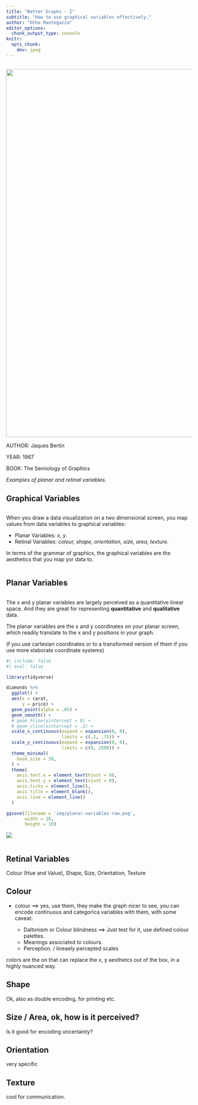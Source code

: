 ```yaml
---
title: "Better Graphs - I"
subtitle: "How to use graphical variables effectively."
author: "Otho Mantegazza"
editor_options:  
  chunk_output_type: console
knitr:
  opts_chunk: 
    dev: jpeg
---
```


##

![](img/1967-bertin-retinal-variables.png){.absolute top=0 left=0 width="1000"}

::: {.caption .absolute left=760 top=340}

AUTHOR: Jaques Bertin

YEAR: 1967

BOOK: The Semiology of Graphics

*Examples of planar and retinal variables.*

:::

## Graphical Variables

::: {.columns}

::: {.column width="45%"}

When you draw a data visualization on a two dimensional screen, you map values from data variables to graphical variables:

- Planar Variables: *x, y*.
- Retinal Variables: *colour, shape, orientation, size, area, texture*.

In terms of the grammar of graphics, the graphical variables are the aesthetics that you map yor data to.

:::

:::

## Planar Variables

::: {.columns}

::: {.column width="45%"}

The x and y planar variables are largely perceived as a quantitative linear space. And they are great for representing **quantitative** and **qualitative** data.

The planar variables are the x and y coordinates on your planar screen, which readily translate to the x and y positions in your graph.

(f you use cartesian coordinates or to a transformed version of them if you use more elaborate coordinate systems)

```r
#| include: false
#| eval: false

library(tidyverse)

diamonds %>%
  ggplot() +
  aes(x = carat,
      y = price) +
  geom_point(alpha = .05) +
  geom_smooth() +
  # geom_hline(yintercept = 0) +
  # geom_vline(xintercept = .2) +
  scale_x_continuous(expand = expansion(0, 0),
                     limits = c(.2, .75)) +
  scale_y_continuous(expand = expansion(0, 0),
                     limits = c(0, 2500)) +
  theme_minimal(
    base_size = 30,
  ) +
  theme(
    axis.text.x = element_text(hjust = 0),
    axis.text.y = element_text(vjust = 0),
    axis.ticks = element_line(),
    axis.title = element_blank(),
    axis.line = element_line()
  )

ggsave(filename = 'img/planar-variables-raw.png',
       width = 10,
       height = 10) 
```

![](img/planar-variables.png){.absolute top=50 left=500}

:::

:::

## Retinal Variables

Colour (Hue and Value), Shape, Size, Orientation, Texture

## Colour

- colour ==> yes, use them, they make the graph nicer to see, you can encode continuous and categorica variables with them, with some caveat:

  - Daltonism or Colour blindness ==> Just test for it, use defined colour palettes.
  - Meanings associated to colours.
  - Perception. / lineaely percepted scales
  
colors are the on that can replace the x, y aesthetcs out of the box, in a highly nuanced way.

## Shape

Ok, also as double encoding, for printing etc.

## Size / Area, ok, how is it perceived?

Is it good for encoding uncertainty?

## Orientation

very specific

## Texture

cool for communication.


